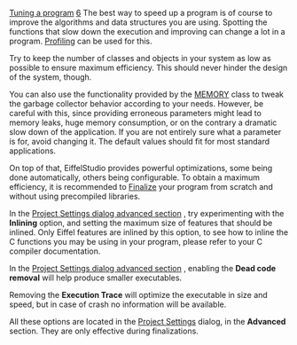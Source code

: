 [[Property:title|Tuning a program]]
[[Property:weight|6]]
The best way to speed up a program is of course to improve the algorithms and data structures you are using. Spotting the functions that slow down the execution and improving can change a lot in a program. [[Profiling|Profiling]]  can be used for this. 

Try to keep the number of classes and objects in your system as low as possible to ensure maximum efficiency. This should never hinder the design of the system, though.

You can also use the functionality provided by the [[ref:/libraries/base/reference/memory_chart|MEMORY]]  class to tweak the garbage collector behavior according to your needs. However, be careful with this, since providing erroneous parameters might lead to memory leaks, huge memory consumption, or on the contrary a dramatic slow down of the application. If you are not entirely sure what a parameter is for, avoid changing it. The default values should fit for most standard applications. 

On top of that, EiffelStudio provides powerful optimizations, some being done automatically, others being configurable. To obtain a maximum efficiency, it is recommended to [[Generating executables|Finalize]]  your program from scratch and without using precompiled libraries. 

In the [[Advanced Options|Project Settings dialog advanced section]] , try experimenting with the '''Inlining''' option, and setting the maximum size of features that should be inlined. Only Eiffel features are inlined by this option, to see how to inline the C functions you may be using in your program, please refer to your C compiler documentation. 

In the [[Advanced Options|Project Settings dialog advanced section]] , enabling the '''Dead code removal''' will help produce smaller executables. 

Removing the '''Execution Trace''' will optimize the executable in size and speed, but in case of crash no information will be available. 

All these options are located in the [[Advanced Options|Project Settings]]  dialog, in the '''Advanced''' section. They are only effective during finalizations. 

{{seealso| '''See Also''' <br/>
[[Profiler wizard: Introduction|Profiler reference]]  }}




